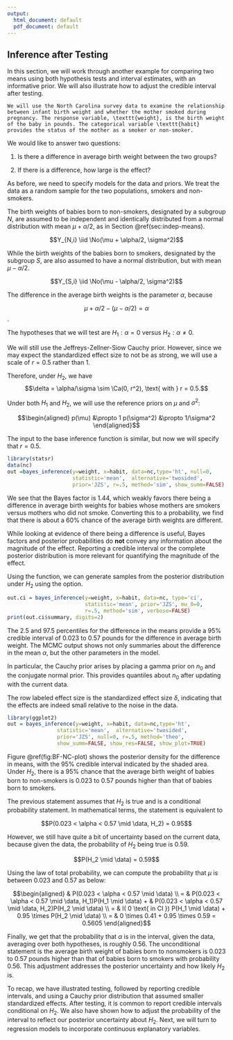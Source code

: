 ```yaml
---
output:
  html_document: default
  pdf_document: default
---
```

## Inference after Testing

In this section, we will work through another example for comparing two means using both hypothesis tests and interval estimates, with an informative prior.
We will also illustrate how to adjust the credible interval after testing.

```example
We will use the North Carolina survey data to examine the relationship
between infant birth weight and whether the mother smoked during pregnancy. The response variable, \texttt{weight}, is the birth weight of the baby in pounds. The categorical variable \texttt{habit} provides the status of the mother as a smoker or non-smoker.
```

We would like to answer two questions:
  
1. Is there a difference in average birth weight between the two groups?

2. If there is a difference, how large is the effect?

As before, we need to specify models for the data and priors. We treat the data as a random sample for the two populations, smokers and non-smokers.

The birth weights of babies born to non-smokers, designated by a subgroup $N$, are assumed to be independent and identically distributed from a normal distribution with mean $\mu + \alpha/2$, as in Section \@ref(sec:indep-means).

$$Y_{N,i} \iid \No(\mu + \alpha/2, \sigma^2)$$

While the birth weights of the babies born to smokers, designated by the subgroup $S$, are also assumed to have a normal distribution, but with mean $\mu - \alpha/2$.

$$Y_{S,i} \iid \No(\mu - \alpha/2, \sigma^2)$$

The difference in the average birth weights is the parameter $\alpha$, because

$$\mu + \alpha/2  - (\mu - \alpha/2) =  \alpha$$.

The hypotheses that we will test are $H_1:  \alpha = 0$  versus $H_2:  \alpha \ne 0$.

We will still use the Jeffreys-Zellner-Siow Cauchy prior. However, since we may expect the standardized effect size to not be as strong, we will use a scale of $r = 0.5$ rather than 1.

Therefore, under $H_2$, we have  
$$\delta = \alpha/\sigma \sim \Ca(0, r^2), \text{ with } r = 0.5.$$

Under both $H_1$ and $H_2$, we will use the reference priors on $\mu$ and $\sigma^2$:

$$\begin{aligned}
p(\mu) &\propto 1
p(\sigma^2) &\propto 1/\sigma^2
\end{aligned}$$

The input to the base inference function is similar, but now we will specify that $r = 0.5$.

```r
library(statsr)
data(nc)
out =bayes_inference(y=weight, x=habit, data=nc,type='ht', null=0,
                     statistic='mean',  alternative='twosided',
                     prior='JZS', r=.5, method='sim', show_summ=FALSE)
```

We see that the Bayes factor is 1.44, which weakly favors there being a difference in average birth weights for babies whose mothers are smokers versus mothers who did not smoke. Converting this to a probability, we find that there is about a 60% chance of the average birth weights are different.

While looking at evidence of there being a difference is useful, Bayes factors and posterior probabilities do **not** convey any information about the magnitude of the effect. Reporting a credible interval or the complete posterior distribution is more relevant for quantifying the magnitude of the effect.

Using the \texttt{bayes$\_$inference} function, we can generate samples from the posterior distribution under $H_2$ using the \texttt{type='ci'} option.

```r
out.ci = bayes_inference(y=weight, x=habit, data=nc, type='ci',
                         statistic='mean', prior='JZS', mu_0=0,
                         r=.5, method='sim', verbose=FALSE)
print(out.ci$summary, digits=2)
```

The 2.5 and 97.5 percentiles for the difference in the means provide a 95% credible interval of 0.023 to 0.57 pounds for the difference in average birth weight. The MCMC output shows not only summaries about the difference in the mean $\alpha$, but the other parameters in the model.

In particular, the Cauchy prior arises by placing a gamma prior on $n_0$ and the conjugate normal prior. This provides quantiles about $n_0$ after updating with the current data.

The row labeled effect size is the standardized effect size $\delta$, indicating that the effects are indeed small relative to the noise in the data.

```r
library(ggplot2)
out = bayes_inference(y=weight, x=habit, data=nc,type='ht',
                statistic='mean',  alternative='twosided',
                prior='JZS', null=0, r=.5, method='theo',
                show_summ=FALSE, show_res=FALSE, show_plot=TRUE)
```

Figure \@ref(fig:BF-NC-plot) shows the posterior density for
the difference in means, with the 95% credible interval indicated by the shaded area. Under $H_2$, there is a 95% chance that the average birth weight of babies born to non-smokers is 0.023 to 0.57 pounds higher than that of babies born to smokers.

The previous statement assumes that $H_2$ is true and is a conditional probability statement. In mathematical terms, the statement is equivalent to

$$P(0.023 < \alpha < 0.57 \mid \data, H_2) =  0.95$$

However, we still have quite a bit of uncertainty based on the current data, because given the data, the probability of $H_2$ being true is 0.59.

$$P(H_2 \mid \data) = 0.59$$

Using the law of total probability, we can compute the probability that $\mu$ is between 0.023 and 0.57 as below:

$$\begin{aligned}
& P(0.023 < \alpha < 0.57 \mid \data) \\
= & P(0.023 < \alpha < 0.57 \mid \data, H_1)P(H_1 \mid \data)  + & P(0.023 < \alpha < 0.57 \mid \data, H_2)P(H_2 \mid \data) \\
= & I( 0 \text{ in CI }) P(H_1 \mid \data)  + 0.95 \times P(H_2 \mid \data) \\
= & 0 \times 0.41 + 0.95 \times 0.59 = 0.5605
\end{aligned}$$

Finally, we get that the probability that $\alpha$ is in the interval, given the data, averaging over both hypotheses, is roughly 0.56. The unconditional statement is the average birth weight of babies born to nonsmokers is 0.023 to 0.57 pounds higher than that of babies born to smokers with probability 0.56. This adjustment addresses the posterior uncertainty and how likely $H_2$ is.

To recap, we have illustrated testing, followed by reporting credible intervals, and using a Cauchy prior distribution that assumed smaller standardized effects. After testing, it is common to report credible intervals conditional on $H_2$. We also have shown how to adjust the probability of the interval to reflect our posterior uncertainty about $H_2$. Next, we will turn to regression models to incorporate continuous explanatory variables.

